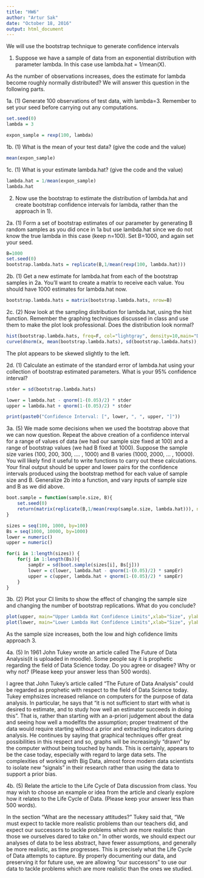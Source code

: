 ```yaml
---
title: "HW6"
author: "Artur Sak"
date: "October 18, 2016"
output: html_document
---
```


We will use the bootstrap technique to generate confidence intervals

1. Suppose we have a sample of data from an exponential distribution with parameter lambda. In this case use lambda.hat = 1/mean(X). 

As the number of observations increases, does the estimate for lambda become roughly normally distributed? We will answer this question in the following parts.

1a. (1) Generate 100 observations of test data, with lambda=3. Remember to set your seed before carrying out any computations.

```r

set.seed(0)
lambda = 3

expon_sample = rexp(100, lambda)
```

1b. (1) What is the mean of your test data? (give the code and the value)

```r

mean(expon_sample)
```

1c. (1) What is your estimate lambda.hat? (give the code and the value)

```r

lambda.hat = 1/mean(expon_sample)
lambda.hat
```

2. Now use the bootstrap to estimate the distribution of lambda.hat and create bootstrap confidence intervals for lambda,  rather than the approach in 1).

2a. (1) Form a set of bootstrap estimates of our parameter by generating B random samples as you did once in 1a but use lambda.hat since we do not know the true lambda in this case (keep n=100). Set B=1000, and again set your seed.

```r

B=1000
set.seed(0)
bootstrap.lambda.hats = replicate(B,1/mean(rexp(100, lambda.hat)))
```


2b. (1) Get a new estimate for lambda.hat from each of the bootstrap samples in 2a. You'll want to create a matrix to receive each value. You should have 1000 estimates for lambda.hat now.

```r

bootstrap.lambda.hats = matrix(bootstrap.lambda.hats, nrow=B)
```

2c. (2) Now look at the sampling distribution for lambda.hat, using the hist function. Remember the graphing techniques discussed in class and use them to make the plot look professional. Does the distribution look normal?

```r

hist(bootstrap.lambda.hats, freq=F, col="lightgray", density=10,main="Density Histogram of Random Exponential",xlab="Bootstrapped Estimates of Lambda")
curve(dnorm(x, mean(bootstrap.lambda.hats), sd(bootstrap.lambda.hats)), col="red", add=TRUE)
```

The plot appears to be skewed slightly to the left.


2d. (1) Calculate an estimate of the standard error of lambda.hat using your collection of bootstrap estimated parameters. What is your 95% confidence interval?

```r

stder = sd(bootstrap.lambda.hats)

lower = lambda.hat - qnorm(1-(0.05)/2) * stder
upper = lambda.hat + qnorm(1-(0.05)/2) * stder

print(paste0("Confidence Interval: [", lower, ", ", upper, "]"))
```

3a. (5) We made some decisions when we used the bootstrap above that we can now question. Repeat the above creation of a confidence interval for a range of values of data (we had our sample size fixed at 100) and a range of bootstrap values (we had B fixed at 1000). Suppose the sample size varies (100, 200, 300, .... , 1000) and B varies (1000, 2000, ... , 10000). You will likely find it useful to write functions to carry out these calculations. Your final output should be upper and lower pairs for the confidence intervals produced using the bootstrap method for each value of sample size and B. Generalize 2b into a function, and vary inputs of sample size and B as we did above.


```r

boot.sample = function(sample.size, B){
	set.seed(0)
	return(matrix(replicate(B,1/mean(rexp(sample.size, lambda.hat))), nrow=B))
}

sizes = seq(100, 1000, by=100)
Bs = seq(1000, 10000, by=1000)
lower = numeric()
upper = numeric()

for(i in 1:length(sizes)) {
	for(j in 1:length(Bs)){
		sampEr = sd(boot.sample(sizes[i], Bs[j]))
		lower = c(lower, lambda.hat - qnorm(1-(0.05)/2) * sampEr)
		upper = c(upper, lambda.hat + qnorm(1-(0.05)/2) * sampEr)
	}
}
```


3b. (2) Plot your CI limits to show the effect of changing the sample size and changing the number of bootstrap replications. What do you conclude?

```r

plot(upper, main="Upper Lambda Hat Confidence Limits",xlab="Size", ylab="Upper CI")
plot(lower, main="Lower Lambda Hat Confidence Limits",xlab="Size", ylab="Lower CI")
```

As the sample size increases, both the low and high cofidence limits approach 3.

4a. (5) In 1961 John Tukey wrote an article called The Future of Data Analysis(it is uploaded in moodle). Some people say it is prophetic regarding the field of Data Science today. Do you agree or disagee? Why or why not? (Please keep your answer less than 500 words).

I agree that John Tukey's article called "The Future of Data Analysis" could be regarded as prophetic with respect to the field of Data Science today. Tukey emphsizes increased reliance on computers for the purpose of data analysis. In particular, he says that "it is not sufficient to start with what is desired to estimate, and to study how well an estimator succeeds in doing this". That is, rather than starting with an a-priori judgement about the data and seeing how well a modelfits the assumption; proper treatment of the data would require starting without a prior and extracting indicators during analysis. He continues by saying that graphical techniques offer great possibilities in this respect and so, graphs will be increasingly "drawn" by the computer without being touched by hands. This is certainly, appears to be the case today, especially with regard to large data sets. The complexities of working with Big Data, almost force modern data scientists to isolate new "signals" in their research rather than using the data to support a prior bias.

4b. (5) Relate the article to the Life Cycle of Data discussion from class. You may wish to choose an example or idea from the article and clearly explore how it relates to the Life Cycle of Data. (Please keep your answer less than 500 words).

In the section "What are the necessary attitudes?" Tukey said that, "We must expect to tackle more realistic problems than our teachers did, and expect our successors to tackle problems which are more realistic than those we ourselves dared to take on." In other words, we should expect our analyses of data to be less abstract, have fewer assumptions, and generally be more realistic, as time progresses. This is precisely what the Life Cycle of Data attempts to capture. By properly documenting our data, and preserving it for future use, we are allowing "our successors" to use our data to tackle problems which are more realistic than the ones we studied.